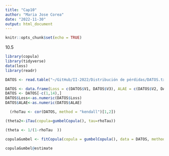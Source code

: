```yaml
---
title: "Cap10"
author: "Maria Jose Corea"
date: "2022-11-30"
output: html_document
---
```


```r
knitr::opts_chunk$set(echo = TRUE)
```
10.5



```r
library(copula)
library(tidyverse)
data(loss)
library(readr)

DATOS <- read.table("~/GitHub/II-2022/Distribución de pérdidas/DATOS.txt", quote="\"")

DATOS <- data.frame(Loss = c(DATOS$V1, DATOS$V3), ALAE = c(DATOS$V2, DATOS$V4))
DATOS <- DATOS[-c(1,14),]
DATOS$Loss<-as.numeric(DATOS$Loss)
DATOS$ALAE<-as.numeric(DATOS$ALAE)

  (rhoTau <- cor(DATOS, method = "kendall")[1,2])

(theta2<-iTau(copula=gumbelCopula(), tau=rhoTau))

(theta <- 1/(1-rhoTau  ))

copulaGumbel <- fitCopula(copula = gumbelCopula(), data = DATOS, method="itau")

copulaGumbel@estimate
```





